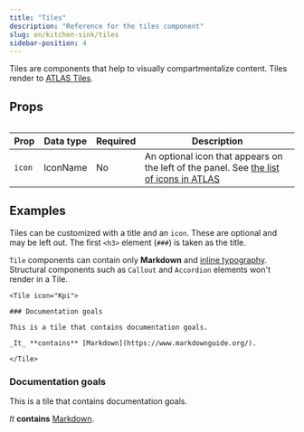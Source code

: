 ```yaml
---
title: "Tiles"
description: "Reference for the tiles component"
slug: en/kitchen-sink/tiles
sidebar-position: 4
---
```


Tiles are components that help to visually compartmentalize content. Tiles render to [ATLAS Tiles](https://atlas.adeven.com/docs/components/Tile).

## Props

<Table search resizable>

| Prop   | Data type | Required | Description                                                                                                                                             |
| ------ | --------- | -------- | ------------------------------------------------------------------------------------------------------------------------------------------------------- |
| `icon` | IconName  | No       | An optional icon that appears on the left of the panel. See [the list of icons in ATLAS](https://atlas.adeven.com/docs/components/Icon#available-icons) |

</Table>

## Examples

Tiles can be customized with a title and an `icon`. These are optional and may be left out. The first `<h3>` element (`###`) is taken as the title.

<Callout type="important">

`Tile` components can contain only **Markdown** and [inline typography](/en/kitchen-sink/typography). Structural components such as `Callout` and `Accordion` elements won't render in a Tile.

</Callout>

```mdx "icon="Kpi"" "### Documentation goals"
<Tile icon="Kpi">

### Documentation goals

This is a tile that contains documentation goals.

_It_ **contains** [Markdown](https://www.markdownguide.org/).

</Tile>
```

<Tile icon="Kpi">

### Documentation goals

This is a tile that contains documentation goals.

_It_ **contains** [Markdown](https://www.markdownguide.org/).

</Tile>
